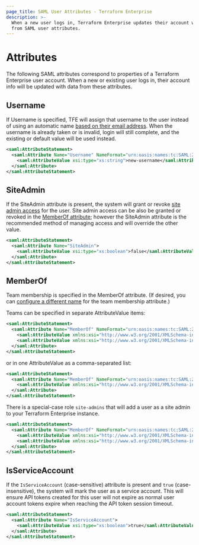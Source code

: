 ```yaml
---
page_title: SAML User Attributes - Terraform Enterprise
description: >-
  When a new user logs in, Terraform Enterprise updates their account with data
  from SAML user attributes.
---
```


# Attributes

The following SAML attributes correspond to properties of a Terraform Enterprise user account. When a new or existing user logs in, their account info will be updated with data from these attributes.

## Username

If Username is specified, TFE will assign that username to the user instead of using an automatic name [based on their email address](/enterprise/user-management/saml/login). When the username is already taken or is invalid, login will still complete, and the existing or default value will be used instead.

```xml
<saml:AttributeStatement>
  <saml:Attribute Name="Username" NameFormat="urn:oasis:names:tc:SAML:2.0:attrname-format:basic">
    <saml:AttributeValue xsi:type="xs:string">new-username</saml:AttributeValue>
  </saml:Attribute>
</saml:AttributeStatement>
```

## SiteAdmin

If the SiteAdmin attribute is present, the system will grant or revoke [site admin access](/enterprise/admin/application/admin-access) for the user. Site admin access can be also be granted or revoked in the [MemberOf attribute](#memberof); however the SiteAdmin attribute is the recommended method of managing access and will override the other value.

```xml
<saml:AttributeStatement>
  <saml:Attribute Name="SiteAdmin">
    <saml:AttributeValue xsi:type="xs:boolean">false</saml:AttributeValue>
  </saml:Attribute>
</saml:AttributeStatement>
```

## MemberOf

Team membership is specified in the MemberOf attribute. (If desired, you can [configure a different name](/enterprise/user-management/saml/team-membership) for the team membership attribute.)

Teams can be specified in separate AttributeValue items:

```xml
<saml:AttributeStatement>
  <saml:Attribute Name="MemberOf" NameFormat="urn:oasis:names:tc:SAML:2.0:attrname-format:basic">
    <saml:AttributeValue xmlns:xsi="http://www.w3.org/2001/XMLSchema-instance" xsi:type="xs:string">devs</saml:AttributeValue>
    <saml:AttributeValue xmlns:xsi="http://www.w3.org/2001/XMLSchema-instance" xsi:type="xs:string">reviewers</saml:AttributeValue>
  </saml:Attribute>
</saml:AttributeStatement>
```

or in one AttributeValue as a comma-separated list:

```xml
<saml:AttributeStatement>
  <saml:Attribute Name="MemberOf" NameFormat="urn:oasis:names:tc:SAML:2.0:attrname-format:basic">
    <saml:AttributeValue xmlns:xsi="http://www.w3.org/2001/XMLSchema-instance" xsi:type="xs:string">list,of,roles</saml:AttributeValue>
  </saml:Attribute>
</saml:AttributeStatement>
```

There is a special-case role `site-admins` that will add a user as a site admin to your Terraform Enterprise instance.

```xml
<saml:AttributeStatement>
  <saml:Attribute Name="MemberOf" NameFormat="urn:oasis:names:tc:SAML:2.0:attrname-format:basic">
    <saml:AttributeValue xmlns:xsi="http://www.w3.org/2001/XMLSchema-instance" xsi:type="xs:string">site-admins</saml:AttributeValue>
    <saml:AttributeValue xmlns:xsi="http://www.w3.org/2001/XMLSchema-instance" xsi:type="xs:string">devs</saml:AttributeValue>
  </saml:Attribute>
</saml:AttributeStatement>
```

## IsServiceAccount

If the `IsServiceAccount` (case-sensitive) attribute is present and `true` (case-insensitive), the system will mark the user as a service account.
This will ensure API tokens created for this user will not expire as normal user account tokens expire when reaching the API token session timeout.

```xml
<saml:AttributeStatement>
  <saml:Attribute Name="IsServiceAccount">
    <saml:AttributeValue xsi:type="xs:boolean">true</saml:AttributeValue>
  </saml:Attribute>
</saml:AttributeStatement>
```
